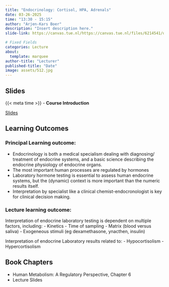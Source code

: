 ```yaml
---
title: "Endocrinology: Cortisol, HPA, Adrenals"
date: 03-26-2025
time: "13:30 - 15:15"
author: "Arjen-Kars Boer"
description: "Insert description here."
slide-link: https://canvas.tue.nl/https://canvas.tue.nl/files/6214541/download?download_frd=1

# Fixed Fields
categories: Lecture
about:
  template: marquee
author-title: "Lecturer"
published-title: "Date"
image: assets/512.jpg
---
```


## Slides
::: slide-deck
{{< meta time >}} - **Course Introduction**

::: slides
[Slides]({{< meta slide-link >}})
:::
:::

## Learning Outcomes

### Principal Learning outcome:
- Endocrinology is both a medical specialism dealing with diagnosing/ treatment of endocrine systems, and a basic science describing the endocrine physiology of endocrine organs.
- The most important human processes are regulated by hormones
- Laboratory hormone testing is essential to assess human endocrine systems, but the (dynamic) context is more important than the numeric results itself.
- Interpretation by specialist like a clinical chemist-endocronologist is key for clinical decision making.
 
### Lecture learning outcome:
Interpretation of endocrine laboratory testing is dependent on multiple factors, including:
- Kinetics
- Time of sampling
- Matrix (blood versus saliva)
- Exogeneous stimuli (eg dexamethasone, ynacthen, insulin)

Interpretation of endocrine Laboratory results related to:
- Hypocortisolism
- Hypercortisolism

## Book Chapters

- Human Metabolism: A Regulatory Perspective, Chapter 6
- Lecture Slides
